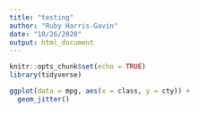 ```yaml
---
title: "testing"
author: "Ruby Harris-Gavin"
date: "10/26/2020"
output: html_document
---
```


```r
knitr::opts_chunk$set(echo = TRUE)
library(tidyverse)
```

```r
ggplot(data = mpg, aes(x = class, y = cty)) +
  geom_jitter()
```

